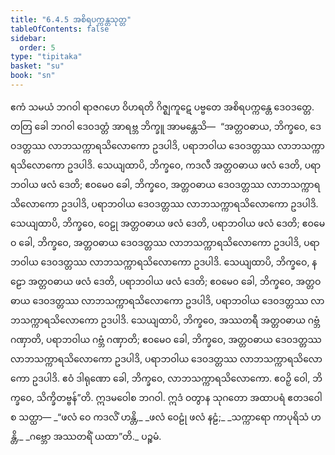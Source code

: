 ```yaml
---
title: "6.4.5 အစိရပက္ကန္တသုတ္တ"
tableOfContents: false
sidebar:
  order: 5
type: "tipitaka"
basket: "su"
book: "sn"
---
```



<DynamicBreadcrumb />

<Division number="184" book="sn" e="ch" v="18" p="306">

<Paragraph number="1092" book="sn">
ဧကံ သမယံ ဘဂဝါ ရာဇဂဟေ ဝိဟရတိ ဂိဇ္ဈကူဋေ ပဗ္ဗတေ အစိရပက္ကန္တေ ဒေဝဒတ္တေ. တတြ ခေါ ဘဂဝါ ဒေဝဒတ္တံ အာရဗ္ဘ ဘိက္ခူ အာမန္တေသိ—  “အတ္တဝဓာယ, ဘိက္ခဝေ, ဒေဝဒတ္တဿ လာဘသက္ကာရသိလောကော ဥဒပါဒိ, ပရာဘဝါယ ဒေဝဒတ္တဿ လာဘသက္ကာရသိလောကော ဥဒပါဒိ.
</Paragraph>

<Paragraph number="1093" book="sn">
သေယျထာပိ, ဘိက္ခဝေ, ကဒလီ အတ္တဝဓာယ ဖလံ ဒေတိ, ပရာဘဝါယ ဖလံ ဒေတိ; ဧဝမေဝ ခေါ, ဘိက္ခဝေ, အတ္တဝဓာယ ဒေဝဒတ္တဿ လာဘသက္ကာရသိလောကော ဥဒပါဒိ, ပရာဘဝါယ ဒေဝဒတ္တဿ လာဘသက္ကာရသိလောကော ဥဒပါဒိ.
</Paragraph>

<Paragraph number="1094" book="sn">
သေယျထာပိ, ဘိက္ခဝေ, ဝေဠု အတ္တဝဓာယ ဖလံ ဒေတိ, ပရာဘဝါယ ဖလံ ဒေတိ; ဧဝမေဝ ခေါ, ဘိက္ခဝေ, အတ္တဝဓာယ ဒေဝဒတ္တဿ လာဘသက္ကာရသိလောကော ဥဒပါဒိ, ပရာဘဝါယ ဒေဝဒတ္တဿ လာဘသက္ကာရသိလောကော ဥဒပါဒိ.
</Paragraph>

<Paragraph number="1095" book="sn">
သေယျထာပိ, ဘိက္ခဝေ, နဠော အတ္တဝဓာယ ဖလံ ဒေတိ, ပရာဘဝါယ ဖလံ ဒေတိ; ဧဝမေဝ ခေါ, ဘိက္ခဝေ, အတ္တဝဓာယ ဒေဝဒတ္တဿ လာဘသက္ကာရသိလောကော ဥဒပါဒိ, ပရာဘဝါယ ဒေဝဒတ္တဿ လာဘသက္ကာရသိလောကော ဥဒပါဒိ.
</Paragraph>

<Paragraph number="1096" book="sn">
သေယျထာပိ, ဘိက္ခဝေ, အဿတရီ အတ္တဝဓာယ ဂဗ္ဘံ ဂဏှာတိ, ပရာဘဝါယ ဂဗ္ဘံ ဂဏှာတိ; ဧဝမေဝ ခေါ, ဘိက္ခဝေ, အတ္တဝဓာယ ဒေဝဒတ္တဿ လာဘသက္ကာရသိလောကော ဥဒပါဒိ, ပရာဘဝါယ ဒေဝဒတ္တဿ လာဘသက္ကာရသိလောကော ဥဒပါဒိ. ဧဝံ ဒါရုဏော ခေါ, ဘိက္ခဝေ, လာဘသက္ကာရသိလောကော. ဧဝဉှိ ဝေါ, ဘိက္ခဝေ, သိက္ခိတဗ္ဗန်”တိ.
</Paragraph>

<Paragraph number="1097" book="sn">
ဣဒမဝေါစ ဘဂဝါ. ဣဒံ ဝတွာန သုဂတော အထာပရံ ဧတဒဝေါစ သတ္ထာ—
</Paragraph>

<Paragraph number="1098" type="verses" book="sn">
_“ဖလံ ဝေ ကဒလိံ ဟန္တိ,_  
_ဖလံ ဝေဠုံ ဖလံ နဠံ;_  
_သက္ကာရော ကာပုရိသံ ဟန္တိ,_  
_ဂဗ္ဘော အဿတရိံ ယထာ”တိ._  


</Paragraph>
</Division>

<Paragraph number="1099" type="center" book="sn">
ပဉ္စမံ.
</Paragraph>